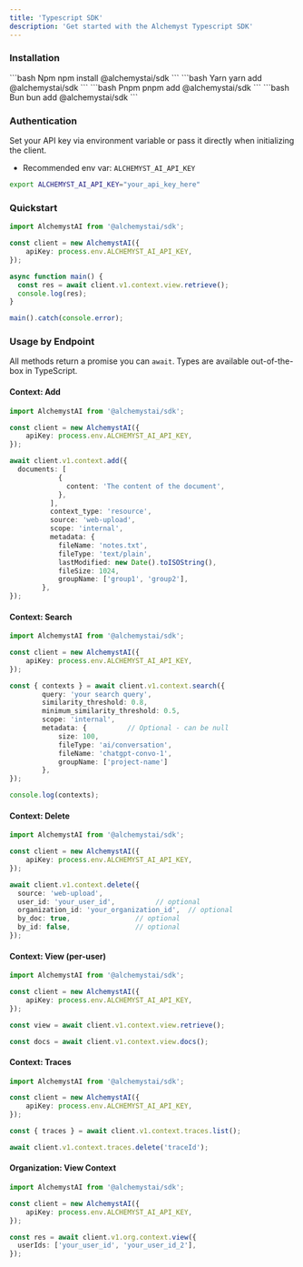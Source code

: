 ```yaml
---
title: 'Typescript SDK'
description: 'Get started with the Alchemyst Typescript SDK'
---
```

### Installation


<CodeGroup>
```bash Npm
  npm install @alchemystai/sdk
```
```bash Yarn
  yarn add @alchemystai/sdk
```
```bash Pnpm
  pnpm add @alchemystai/sdk
```
```bash Bun
  bun add @alchemystai/sdk
```
</CodeGroup>

### Authentication

Set your API key via environment variable or pass it directly when initializing the client.

- Recommended env var: `ALCHEMYST_AI_API_KEY`

```bash
export ALCHEMYST_AI_API_KEY="your_api_key_here"
```

### Quickstart

```ts
import AlchemystAI from '@alchemystai/sdk';

const client = new AlchemystAI({
    apiKey: process.env.ALCHEMYST_AI_API_KEY,
});

async function main() {
  const res = await client.v1.context.view.retrieve();
  console.log(res);
}

main().catch(console.error);
```

### Usage by Endpoint

All methods return a promise you can `await`. Types are available out-of-the-box in TypeScript.

#### Context: Add

```ts
import AlchemystAI from '@alchemystai/sdk';

const client = new AlchemystAI({
    apiKey: process.env.ALCHEMYST_AI_API_KEY,
});

await client.v1.context.add({
  documents: [
            {
              content: 'The content of the document',
            },
          ],
          context_type: 'resource',
          source: 'web-upload',
          scope: 'internal',
          metadata: {
            fileName: 'notes.txt',
            fileType: 'text/plain',
            lastModified: new Date().toISOString(),
            fileSize: 1024,
            groupName: ['group1', 'group2'],
        },
});
```

#### Context: Search

```ts
import AlchemystAI from '@alchemystai/sdk';

const client = new AlchemystAI({
    apiKey: process.env.ALCHEMYST_AI_API_KEY,
});

const { contexts } = await client.v1.context.search({
        query: 'your search query',
        similarity_threshold: 0.8,
        minimum_similarity_threshold: 0.5,
        scope: 'internal',
        metadata: {          // Optional - can be null
            size: 100,
            fileType: 'ai/conversation',
            fileName: 'chatgpt-convo-1',
            groupName: ['project-name']
        },
});

console.log(contexts);
```

#### Context: Delete

```ts
import AlchemystAI from '@alchemystai/sdk';

const client = new AlchemystAI({
    apiKey: process.env.ALCHEMYST_AI_API_KEY,
});

await client.v1.context.delete({
  source: 'web-upload',
  user_id: 'your_user_id',          // optional
  organization_id: 'your_organization_id',  // optional
  by_doc: true,                // optional
  by_id: false,                // optional
});
```

#### Context: View (per-user)

```ts
import AlchemystAI from '@alchemystai/sdk';

const client = new AlchemystAI({
    apiKey: process.env.ALCHEMYST_AI_API_KEY,
});

const view = await client.v1.context.view.retrieve();

const docs = await client.v1.context.view.docs();
```

#### Context: Traces

```ts
import AlchemystAI from '@alchemystai/sdk';

const client = new AlchemystAI({
    apiKey: process.env.ALCHEMYST_AI_API_KEY,
});

const { traces } = await client.v1.context.traces.list();

await client.v1.context.traces.delete('traceId');
```

#### Organization: View Context

```ts
import AlchemystAI from '@alchemystai/sdk';

const client = new AlchemystAI({
    apiKey: process.env.ALCHEMYST_AI_API_KEY,
});

const res = await client.v1.org.context.view({
  userIds: ['your_user_id', 'your_user_id_2'],
});
```
